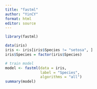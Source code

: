 ```yaml
---
title: "fastml"
author: "YinCY"
format: html
editor: source
---
```


```r
library(fastml)

data(iris)
iris <- iris[iris$Species != "setosa", ]
iris$Species = factor(iris$Species)

# train model
model <- fastml(data = iris, 
                label = "Species", 
                algorithms = "all")
summary(model)
```









